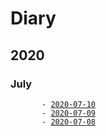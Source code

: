 = Diary =
== 2020 ==

=== July ===
        - [[2020-07-10]]
        - [[2020-07-09]]
        - [[2020-07-08]]
